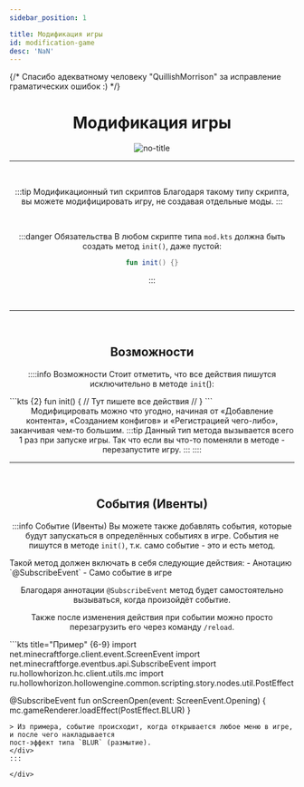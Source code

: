```yaml
---
sidebar_position: 1

title: Модификация игры
id: modification-game
desc: 'NaN'
---
```


{/* Спасибо адекватному человеку "QuillishMorrison" за исправление граматических ошибок :) */}

<div align="center" id="dont-copy">

# Модификация игры

![no-title](@site/static/img/doc/titles/NO_TITLE.webp)

---

<br />

:::tip Модификационный тип скриптов
Благодаря такому типу скрипта, вы можете модифицировать игру, не создавая отдельные моды.
:::

<br />

:::danger Обязательства
В любом скрипте типа `mod.kts` должна быть создать метод `init()`, даже пустой:
```kts
fun init() {}
```
:::

<br />

---

<br />

## Возможности
::::info Возможности
Стоит отметить, что все действия пишутся исключительно в методе `init`():
<div align="left">
```kts {2}
fun init() {
  // Тут пишете все действия //
}
```
</div>
Модифицировать можно что угодно, начиная от «Добавление контента», «Созданием конфигов» и
«Регистрацией чего-либо», заканчивая чем-то большим.
:::tip
Данный тип метода вызывается всего 1 раз при запуске игры. Так что если вы что-то поменяли в
методе - перезапустите игру.
:::
::::

<br />

---

<br />

## События (Ивенты)
:::info Событие (Ивенты)
Вы можете также добавлять события, которые будут запускаться в определённых событиях в игре.
События не пишутся в методе `init()`, т.к. само событие - это и есть метод.

<div align="left">
Такой метод должен включать в себя следующие действия:
- Анотацию `@SubscribeEvent`
- Само событие в игре
</div>

Благодаря аннотации `@SubscribeEvent` метод будет самостоятельно вызываться, когда произойдёт
событие.

Также после изменения действия при событии можно просто перезагрузить его через команду
`/reload`.

<div align="left">
```kts title="Пример" {6-9}
import net.minecraftforge.client.event.ScreenEvent
import net.minecraftforge.eventbus.api.SubscribeEvent
import ru.hollowhorizon.hc.client.utils.mc
import ru.hollowhorizon.hollowengine.common.scripting.story.nodes.util.PostEffect

@SubscribeEvent
fun onScreenOpen(event: ScreenEvent.Opening) {
  mc.gameRenderer.loadEffect(PostEffect.BLUR)
}
```
> Из примера, событие происходит, когда открывается любое меню в игре, и после чего накладывается
пост-эффект типа `BLUR` (размытие).
</div>
:::

</div>